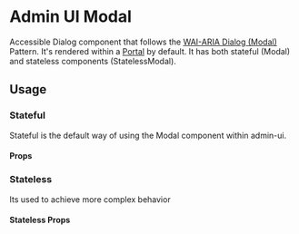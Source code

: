 
<Meta title="design-system/components/Modal" />

# Admin UI Modal

Accessible Dialog component that follows the [WAI-ARIA Dialog
(Modal)](https://www.w3.org/TR/wai-aria-practices/#dialog_modal) Pattern. It's
rendered within a [Portal](https://reactjs.org/docs/portals.html) by default.
It has both stateful (Modal) and stateless components (StatelessModal).

## Usage

### Stateful

Stateful is the default way of using the Modal component within admin-ui.

<Canvas>
  <Story id="beta-modal--stateful" />
</Canvas>

#### Props

<Props of={Modal} />

### Stateless

Its used to achieve more complex behavior

<Canvas>
  <Story id="beta-modal--stateless" />
</Canvas>

#### Stateless Props

<Props of={StatelessModal} />
